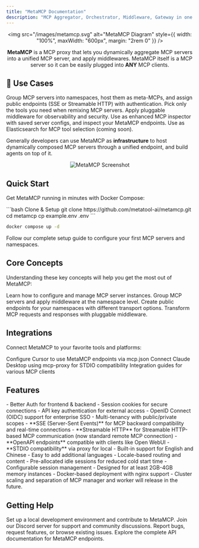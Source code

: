 ```yaml
---
title: "MetaMCP Documentation"
description: "MCP Aggregator, Orchestrator, Middleware, Gateway in one docker"
---
```


<div align="center">

<img src="/images/metamcp.svg" alt="MetaMCP Diagram" style={{ width: "100%", maxWidth: "600px", margin: "2rem 0" }} />

**MetaMCP** is a MCP proxy that lets you dynamically aggregate MCP servers into a unified MCP server, and apply middlewares. MetaMCP itself is a MCP server so it can be easily plugged into **ANY** MCP clients.

</div>

## 🎯 Use Cases

<CardGroup cols={2}>
  <Card title="Group & Host MCP Servers" icon="folder-open">
    Group MCP servers into namespaces, host them as meta-MCPs, and assign public endpoints (SSE or Streamable HTTP) with authentication.
  </Card>
  <Card title="Cherry-pick Tools" icon="pointer">
    Pick only the tools you need when remixing MCP servers. Apply pluggable middleware for observability and security.
  </Card>
  <Card title="Enhanced Inspector" icon="search-code">
    Use as enhanced MCP inspector with saved server configs, and inspect your MetaMCP endpoints.
  </Card>
  <Card title="Context Engineering Engine for MCP" icon="search">
    Use as Elasticsearch for MCP tool selection (coming soon).
  </Card>
</CardGroup>

Generally developers can use MetaMCP as **infrastructure** to host dynamically composed MCP servers through a unified endpoint, and build agents on top of it.

<div align="center">
  <img src="/images/metamcp_screenshot.png" alt="MetaMCP Screenshot" style={{ width: "100%", maxWidth: "800px", margin: "2rem 0", borderRadius: "8px", boxShadow: "0 4px 6px rgba(0, 0, 0, 0.1)" }} />
</div>

## Quick Start

Get MetaMCP running in minutes with Docker Compose:

<CodeGroup>
```bash Clone & Setup
git clone https://github.com/metatool-ai/metamcp.git
cd metamcp
cp example.env .env
```

```bash Start with Docker
docker compose up -d
```
</CodeGroup>

<Card title="Continue with Quickstart Guide" icon="rocket" href="/quickstart">
  Follow our complete setup guide to configure your first MCP servers and namespaces.
</Card>

## Core Concepts

Understanding these key concepts will help you get the most out of MetaMCP:

<CardGroup cols={2}>
  <Card title="MCP Servers" icon="server" href="/concepts/mcp-servers">
    Learn how to configure and manage MCP server instances.
  </Card>
  <Card title="Namespaces" icon="folder" href="/concepts/namespaces">
    Group MCP servers and apply middleware at the namespace level.
  </Card>
  <Card title="Endpoints" icon="globe" href="/concepts/endpoints">
    Create public endpoints for your namespaces with different transport options.
  </Card>
  <Card title="Middleware" icon="filter" href="/concepts/middleware">
    Transform MCP requests and responses with pluggable middleware.
  </Card>
</CardGroup>

## Integrations

Connect MetaMCP to your favorite tools and platforms:

<CardGroup cols={3}>
  <Card title="Cursor" icon="mouse-pointer-2" href="/integrations/cursor">
    Configure Cursor to use MetaMCP endpoints via mcp.json
  </Card>
  <Card title="Claude Desktop" icon="monitor-dot" href="/integrations/claude-desktop">
    Connect Claude Desktop using mcp-proxy for STDIO compatibility
  </Card>
  <Card title="Other Clients" icon="pyramid" href="/integrations/troubleshooting">
    Integration guides for various MCP clients
  </Card>
</CardGroup>

## Features

<AccordionGroup>
  <Accordion icon="shield" title="Enterprise Authentication">
    - Better Auth for frontend & backend
    - Session cookies for secure connections
    - API key authentication for external access
    - OpenID Connect (OIDC) support for enterprise SSO
    - Multi-tenancy with public/private scopes
  </Accordion>

  <Accordion icon="network" title="Multiple Transport Options">
    - **SSE (Server-Sent Events)** for MCP backward compatibility and real-time connections
    - **Streamable HTTP** for Streamable HTTP-based MCP communication (now standard remote MCP connection)
    - **OpenAPI endpoints** compatible with clients like Open WebUI
    - **STDIO compatibility** via proxy for local
  </Accordion>

  <Accordion icon="globe" title="Internationalization">
    - Built-in support for English and Chinese
    - Easy to add additional languages
    - Locale-based routing and content
  </Accordion>

  <Accordion icon="chart-line" title="Performance & Scalability">
    - Pre-allocated idle sessions for reduced cold start time
    - Configurable session management
    - Designed for at least 2GB-4GB memory instances
    - Docker-based deployment with nginx support
    - Cluster scaling and separation of MCP manager and worker will release in the future.
  </Accordion>
</AccordionGroup>

## Getting Help

<CardGroup cols={2}>
  <Card title="Contributing to MetaMCP" icon="code" href="/development/contributing">
    Set up a local development environment and contribute to MetaMCP.
  </Card>
  <Card title="Discord Community" icon="discord" href="https://discord.gg/mNsyat7mFX">
    Join our Discord server for support and community discussions.
  </Card>
  <Card title="GitHub Issues" icon="github" href="https://github.com/metatool-ai/metamcp/issues">
    Report bugs, request features, or browse existing issues.
  </Card>
  <Card title="API Reference" icon="book" href="/api-reference/introduction">
    Explore the complete API documentation for MetaMCP endpoints.
  </Card>
</CardGroup>
